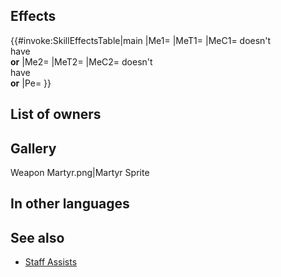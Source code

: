 {{Assist
|tagid=SID_セインツ
|name=Martyr
|range=1
|cooldown=1
|effect=Slows Special trigger (cooldown count+1).<br>Restores X HP to target (X = damage dealt to unit + 7).<br>Restores Y HP to unit (Y = half damage dealt to unit).
|cost=200
|next=Martyr+
|promotionRarity=5
|promotionTier=2
|required=Reconcile
|exclusive=0
|canUseMove={{MoveList|all}}
|canUseWeapon={{WeaponList|Staff}}
|properties=random_all
}}
==Effects==
{{#invoke:SkillEffectsTable|main
|Me1={{Eft|Heal|Damage dealt<br>to {{Tgt|Unit}} + 7}}
|MeT1={{Tgt|Target Ally}}
|MeC1={{Tgt|Target Ally}} doesn't<br>have {{SEt|Isolation}}<br>'''or''' {{SEt|Deep Wounds}}
|Me2={{Eft|Heal|Half of damage<br>dealt to {{Tgt|Unit}}}}
|MeT2={{Tgt|Unit}}
|MeC2={{Tgt|Unit}} doesn't<br>have {{SEt|Isolation}}<br>'''or''' {{SEt|Deep Wounds}}
|Pe={{Eft|Slows Special}}
}}
==List of owners==
{{Skill Hero List}}
==Gallery==
<gallery>
Weapon Martyr.png|Martyr Sprite
</gallery>
==In other languages==
{{OtherLanguages
|japanese=セインツ
|german=Aufopferung
|spanishEU=Ofrendar
|spanishLA=Ofrendar
|french=Cicatrisation
|italian=Martirio
|chineseTW=殉教
|portuguese=Martírio
}}
==See also==
* [[Staff Assists]]
{{Assists Navbox}}